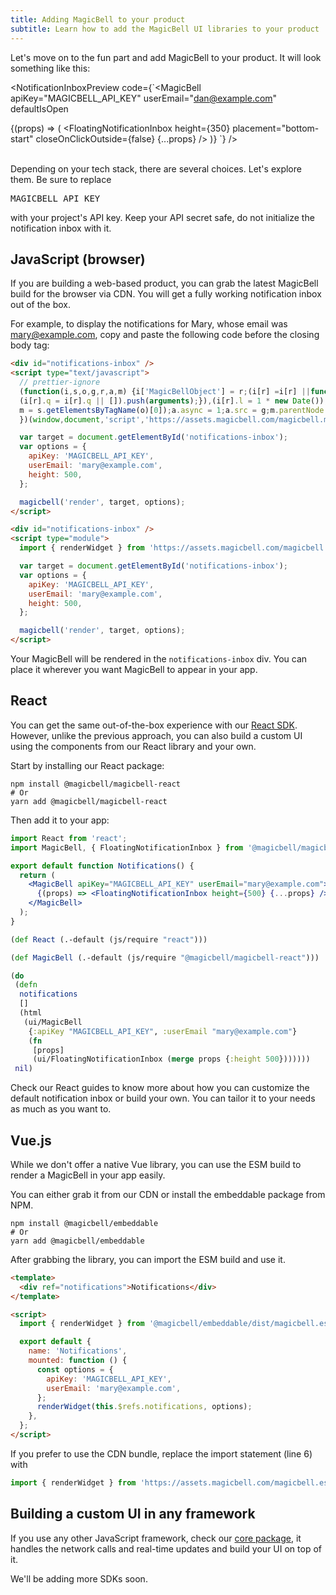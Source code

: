 ```yaml
---
title: Adding MagicBell to your product
subtitle: Learn how to add the MagicBell UI libraries to your product
---
```


Let's move on to the fun part and add MagicBell to your product. It will look something like this:

<NotificationInboxPreview
  code={`<MagicBell
  apiKey="MAGICBELL_API_KEY"
  userEmail="dan@example.com"
  defaultIsOpen
>
  {(props) => (
    <FloatingNotificationInbox
      height={350}
      placement="bottom-start"
      closeOnClickOutside={false}
      {...props}
    />
  )}
</MagicBell>`}
/>

<br />
Depending on your tech stack, there are several choices. Let's explore them.

<Note>
  Be sure to replace <pre style={{ display: 'inline' }}>MAGICBELL_API_KEY</pre> with your
  project's API key. Keep your API secret safe, do not initialize the notification inbox
  with it.
</Note>

## JavaScript (browser)

If you are building a web-based product, you can grab the latest MagicBell build for the browser via CDN. You will get a fully working notification inbox out of the box.

For example, to display the notifications for Mary, whose email was mary@example.com, copy and paste the following code before the closing body tag:

<Tabs>

```html title=HTML hideHeader noTopBorderRadius
<div id="notifications-inbox" />
<script type="text/javascript">
  // prettier-ignore
  (function(i,s,o,g,r,a,m) {i['MagicBellObject'] = r;(i[r] =i[r] ||function() {
  (i[r].q = i[r].q || []).push(arguments);}),(i[r].l = 1 * new Date());(a = s.createElement(o)), (
  m = s.getElementsByTagName(o)[0]);a.async = 1;a.src = g;m.parentNode.insertBefore(a, m);
  })(window,document,'script','https://assets.magicbell.com/magicbell.min.js','magicbell');

  var target = document.getElementById('notifications-inbox');
  var options = {
    apiKey: 'MAGICBELL_API_KEY',
    userEmail: 'mary@example.com',
    height: 500,
  };

  magicbell('render', target, options);
</script>
```

```html title=ESM hideHeader noTopBorderRadius
<div id="notifications-inbox" />
<script type="module">
  import { renderWidget } from 'https://assets.magicbell.com/magicbell.esm.js';

  var target = document.getElementById('notifications-inbox');
  var options = {
    apiKey: 'MAGICBELL_API_KEY',
    userEmail: 'mary@example.com',
    height: 500,
  };

  magicbell('render', target, options);
</script>
```

</Tabs>

Your MagicBell will be rendered in the `notifications-inbox` div. You can place it wherever you want MagicBell to appear in your app.

## React

You can get the same out-of-the-box experience with our [React SDK](https://www.npmjs.com/package/@magicbell/magicbell-react). However, unlike the previous approach, you can also build a custom UI using the components from our React library and your own.

Start by installing our React package:

```shell hideHeader
npm install @magicbell/magicbell-react
# Or
yarn add @magicbell/magicbell-react
```

Then add it to your app:

<Tabs>

```jsx title=JAVASCRIPT hideHeader noTopBorderRadius
import React from 'react';
import MagicBell, { FloatingNotificationInbox } from '@magicbell/magicbell-react';

export default function Notifications() {
  return (
    <MagicBell apiKey="MAGICBELL_API_KEY" userEmail="mary@example.com">
      {(props) => <FloatingNotificationInbox height={500} {...props} />}
    </MagicBell>
  );
}
```

```clojure title=CLOJURE hideHeader noTopBorderRadius
(def React (.-default (js/require "react")))

(def MagicBell (.-default (js/require "@magicbell/magicbell-react")))

(do
 (defn
  notifications
  []
  (html
   (ui/MagicBell
    {:apiKey "MAGICBELL_API_KEY", :userEmail "mary@example.com"}
    (fn
     [props]
     (ui/FloatingNotificationInbox (merge props {:height 500}))))))
 nil)
```

</Tabs>

Check our React guides to know more about how you can customize the default notification inbox or build your own. You can tailor it to your needs as much as you want to.

## Vue.js

While we don't offer a native Vue library, you can use the ESM build to render a MagicBell in your app easily.

You can either grab it from our CDN or install the embeddable package from NPM.

```shell hideHeader
npm install @magicbell/embeddable
# Or
yarn add @magicbell/embeddable
```

After grabbing the library, you can import the ESM build and use it.

```html title=Vue.js
<template>
  <div ref="notifications">Notifications</div>
</template>

<script>
  import { renderWidget } from '@magicbell/embeddable/dist/magicbell.esm.js';

  export default {
    name: 'Notifications',
    mounted: function () {
      const options = {
        apiKey: 'MAGICBELL_API_KEY',
        userEmail: 'mary@example.com',
      };
      renderWidget(this.$refs.notifications, options);
    },
  };
</script>
```

If you prefer to use the CDN bundle, replace the import statement (line 6) with

```javascript hideHeader
import { renderWidget } from 'https://assets.magicbell.com/magicbell.esm.js';
```

## Building a custom UI in any framework

If you use any other JavaScript framework, check our [core package](https://www.npmjs.com/package/@magicbell/core), it handles the network calls and real-time updates and build your UI on top of it.

We'll be adding more SDKs soon.
